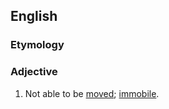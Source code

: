 ==English==

===Etymology===
{{prefix|en|un|moveable}}

===Adjective===
{{en-adj}}

# Not able to be [[move]]d; [[immobile]].